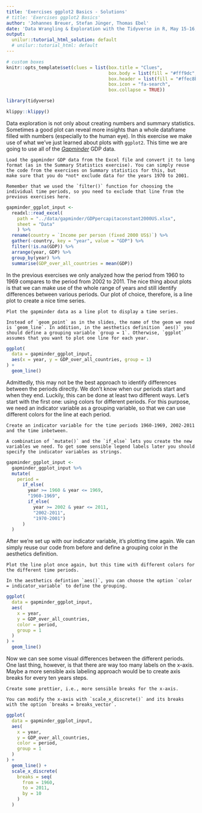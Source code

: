 ```yaml
---
title: 'Exercises ggplot2 Basics - Solutions'
# title: 'Exercises ggplot2 Basics'
author: 'Johannes Breuer, Stefan Jünger, Thomas Ebel'
date: 'Data Wrangling & Exploration with the Tidyverse in R, May 15-16, 2019'
output:
  unilur::tutorial_html_solution: default
  # unilur::tutorial_html: default
---
```


```r
# custom boxes
knitr::opts_template$set(clues = list(box.title = "Clues",
                                      box.body = list(fill = "#fff9dc", colour = "black"),
                                      box.header = list(fill = "#ffec8b", colour = "black"),
                                      box.icon = "fa-search",
                                      box.collapse = TRUE))

library(tidyverse)
```

```r
klippy::klippy()
```

Data exploration is not only about creating numbers and summary statistics. Sometimes a good plot can reveal more insights than a whole dataframe filled with numbers (especially to the human eye). In this exercise we make use of what we've just learned about plots with `ggplot2`. This time we are going to use all of the [*Gapminder*](https://www.gapminder.org/) GDP data.

```block
Load the gapminder GDP data from the Excel file and convert it to long format (as in the Summary Statistics exercise). You can simply reuse the code from the exercises on Summary statistics for this, but 
make sure that you do *not* exclude data for the years 1970 to 2001.
```

```block
Remember that we used the `filter()` function for choosing the individual time periods, so you need to exclude that line from the previous exercises here.
```

```r
gapminder_ggplot_input <- 
  readxl::read_excel(
    path = "../data/gapminder/GDPpercapitaconstant2000US.xlsx",
    sheet = "Data"
    ) %>% 
  rename(country = `Income per person (fixed 2000 US$)`) %>%
  gather(-country, key = "year", value = "GDP") %>% 
  filter(!is.na(GDP)) %>% 
  arrange(year, GDP) %>%
  group_by(year) %>% 
  summarise(GDP_over_all_countries = mean(GDP))
```

In the previous exercises we only analyzed how the period from 1960 to 1969 compares to the period from 2002 to 2011. The nice thing about plots is that we can make use of the whole range of years and still identify differences between various periods. Our plot of choice, therefore, is a line plot to create a nice time series.

```block
Plot the gapminder data as a line plot to display a time series.
```

```block
Instead of `geom_point` as in the slides, the name of the geom we need is `geom_line`. In addition, in the aesthetics definition `aes()` you should define a grouping variable `group = 1`. Otherwise, `ggplot` assumes that you want to plot one line for each year.
```

```r
ggplot(
  data = gapminder_ggplot_input,
  aes(x = year, y = GDP_over_all_countries, group = 1)
) +
  geom_line()
```

Admittedly, this may not be the best approach to identify differences between the periods directly. We don't know when our periods start and when they end. Luckily, this can be done at least two different ways. Let's start with the first one: using colors for different periods. For this purpose, we need an indicator variable as a grouping variable, so that we can use different colors for the line at each period.

```block
Create an indicator variable for the time periods 1960-1969, 2002-2011 and the time inbetween.
```

```block
A combination of `mutate()` and the `if_else` lets you create the new variables we need. To get some sensible legend labels later you should specify the indicator variables as strings.
```

```r
gapminder_ggplot_input <-
  gapminder_ggplot_input %>% 
  mutate(
    period = 
      if_else(
        year >= 1960 & year <= 1969, 
        "1960-1969",
        if_else(
          year >= 2002 & year <= 2011, 
          "2002-2011", 
          "1970-2001")
      )
  )
```

After we're set up with our indicator variable, it's plotting time again. We can simply reuse our code from before and define a grouping color in the aesthetics definition.

```block
Plot the line plot once again, but this time with different colors for the different time periods.
```

```block
In the aesthetics defintion `aes()`, you can choose the option `color = indicator_variable` to define the grouping.
```

```r
ggplot(
  data = gapminder_ggplot_input,
  aes(
    x = year, 
    y = GDP_over_all_countries, 
    color = period, 
    group = 1
  )
) +
  geom_line()
```

Now we can see some visual differences between the different periods. One last thing, however, is that there are way too many labels on the x-axis. Maybe a more sensible axis labeling approach would be to create axis breaks for every ten years steps.

```block
Create some prettier, i.e., more sensible breaks for the x-axis.
```

```block
You can modify the x-axis with `scale_x_discrete()` and its breaks with the option `breaks = breaks_vector`.
```

```r
ggplot(
  data = gapminder_ggplot_input,
  aes(
    x = year, 
    y = GDP_over_all_countries, 
    color = period, 
    group = 1
  )
) +
  geom_line() +
  scale_x_discrete(
    breaks = seq(
      from = 1960, 
      to = 2011,
      by = 10
    )
  )
```